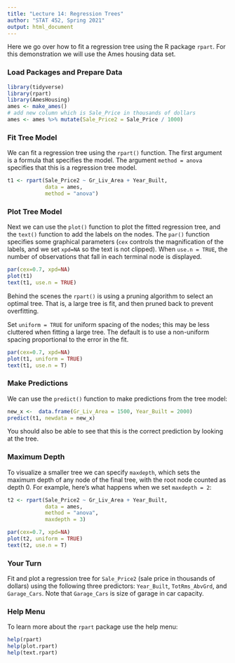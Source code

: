 ```yaml
---
title: "Lecture 14: Regression Trees"
author: "STAT 452, Spring 2021"
output: html_document
---
```


Here we go over how to fit a regression tree using the R package `rpart`.  For this demonstration we will use the Ames housing data set.

### Load Packages and Prepare Data

```r
library(tidyverse)
library(rpart)
library(AmesHousing)
ames <- make_ames()
# add new column which is Sale_Price in thousands of dollars
ames <- ames %>% mutate(Sale_Price2 = Sale_Price / 1000)
```

### Fit Tree Model

We can fit a regression tree using the `rpart()` function.  The first argument is a formula that specifies the model.  The argument `method = anova` specifies that this is a regression tree model.

```r
t1 <- rpart(Sale_Price2 ~ Gr_Liv_Area + Year_Built, 
            data = ames,
            method = "anova")
```

### Plot Tree Model

Next we can use the `plot()` function to plot the fitted regression tree, and the `text()` function to add the labels on the nodes.  The `par()` function specifies some graphical parameters (`cex` controls the magnification of the labels, and we set `xpd=NA` so the text is not clipped).  When `use.n = TRUE`, the number of observations that fall in each terminal node is displayed.

```r
par(cex=0.7, xpd=NA)
plot(t1)
text(t1, use.n = TRUE)
```

Behind the scenes the `rpart()` is using a pruning algorithm to select an optimal tree.  That is, a large tree is fit, and then pruned back to prevent overfitting.

Set `uniform = TRUE` for uniform spacing of the nodes; this may be less cluttered when fitting a large tree.  The default is to use a non-uniform spacing proportional to the error in the fit.

```r
par(cex=0.7, xpd=NA)
plot(t1, uniform = TRUE)
text(t1, use.n = T)
```


### Make Predictions

We can use the `predict()` function to make predictions from the tree model:

```r
new_x <-  data.frame(Gr_Liv_Area = 1500, Year_Built = 2000)
predict(t1, newdata = new_x)
```

You should also be able to see that this is the correct prediction by looking at the tree.


### Maximum Depth

To visualize a smaller tree we can specify `maxdepth`, which sets the maximum depth of any node of the final tree, with the root node counted as depth 0.  For example, here's what happens when we set `maxdepth = 2`: 


```r
t2 <- rpart(Sale_Price2 ~ Gr_Liv_Area + Year_Built, 
            data = ames,
            method = "anova",
            maxdepth = 3)
```


```r
par(cex=0.7, xpd=NA)
plot(t2, uniform = TRUE)
text(t2, use.n = T)
```


### Your Turn

Fit and plot a regression tree for `Sale_Price2` (sale price in thousands of dollars) using the following three predictors: `Year_Built`, `TotRms_AbvGrd`, and `Garage_Cars`.  Note that `Garage_Cars` is size of garage in car capacity.

### Help Menu

To learn more about the `rpart` package use the help menu:

```r
help(rpart)
help(plot.rpart)
help(text.rpart)
```



